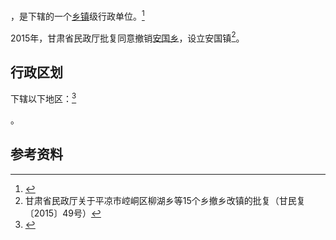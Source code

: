{{中国乡级行政区|62/08/02/200/000}}

'''{{PAGENAMEBASE}}'''，是{{PRC admin/fullname|62/08/02/200/000|3}}下辖的一个[[乡镇|乡镇]]级行政单位。<ref>{{PRC admin/ref sgc|{{PRC admin/parent|62/08/02/200/000}}}}</ref>

2015年，甘肃省民政厅批复同意撤销[[安国乡|安国乡]]，设立安国镇<ref>甘肃省民政厅关于平凉市崆峒区柳湖乡等15个乡撤乡改镇的批复（甘民复〔2015〕49号）</ref>。

== 行政区划 ==

{{PAGENAMEBASE}}下辖以下地区：<ref>{{PRC admin/ref sgc|62/08/02/200/000}}</ref>

{{PRC admin/children|62/08/02/200/000}}。

== 参考资料 ==

{{reflist}}

{{行政区划小作品}}
{{PRC admin/navcat|62/08/02/200/000}}